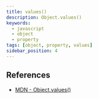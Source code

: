 ```yaml
---
title: values()
description: Object.values()
keywords:
  - javascript
  - object
  - property
tags: [object, property, values]
sidebar_position: 4
---
```


## References

- [MDN - Object.values()](https://developer.mozilla.org/en-US/docs/Web/JavaScript/Reference/Global_Objects/Object/values)

